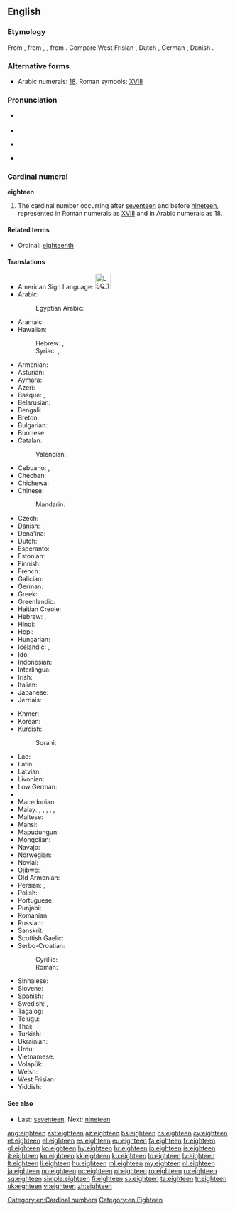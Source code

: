 ==English==

===Etymology===
From {{etyl|enm|en}} {{term|ehtetene|lang=enm}}, from {{etyl|ang|en}} {{term|eahtatiene|eahtatīene|lang=ang}}, {{term|eahtatene|eahtatēne|lang=ang}}, from {{etyl|gem-pro|en}} {{recons|ahtōutehun|lang=gem-pro}}. Compare West Frisian {{term|achttjin|lang=fy}}, Dutch {{term|achttien|lang=nl}}, German {{term|achtzehn|lang=de}}, Danish {{term|atten|lang=da}}.

===Alternative forms===
* Arabic numerals: [[18]]. Roman symbols: [[XVIII]]

===Pronunciation===
* {{qualifier|next word stressed near the first syllable}}
*: {{a|UK|US}} {{IPA|/ˈeɪ.tiːn/}}
* {{audio|en-us-eighteen.ogg|Audio (US)}}
* {{qualifier|next word stressed after the first syllable}}
*: {{a|UK|US}} {{IPA|/ˌeɪˈtiːn/}}
* {{rhymes|iːn}}

===Cardinal numeral===
'''eighteen'''

# The cardinal number occurring after [[seventeen]] and before [[nineteen]], represented in Roman numerals as [[XVIII]] and in Arabic numerals as 18.

====Related terms====
* Ordinal: [[eighteenth]]

====Translations====
{{trans-top|cardinal number}}
* American Sign Language: [[Image:LSQ 18.jpg|35px]]
* Arabic: {{t-|ar|ثمانية عشر|tr=θamāniyaʈ ʕášar}}
*: Egyptian Arabic: {{tø|arz|تمنتاشر|tr=tamantaashar|sc=Arab}}
* Aramaic:
* Hawaiian: {{tø|haw|ʻumikūmāwalu}}
*: Hebrew: {{tø|arc|תמנעסר|m|tr=tmāna‘sar|sc=Hebr}}, {{tø|arc|תמנעסרא|f|tr=tmāna‘esrē|sc=Hebr}}
*: Syriac: {{tø|arc|ܬܡܢܥܣܪ|m|tr=tmāna‘sar|sc=Syrc}}, {{tø|arc|ܬܡܢܥܣܪܐ|f|tr=tmāna‘esrē|sc=Syrc}}
* Armenian: {{t+|hy|տասնութ|tr=tasnut'}}
* Asturian: {{t+|ast|dieciocho}}
* Aymara: {{t-|ay|tunka kimsaqallquni}}
* Azeri: {{t+|az|on səkkiz}}
* Basque: {{t+|eu|hemezortzi}}, {{t+|eu|hamazortzi}}
* Belarusian: {{t|be|васемнаццаць|tr=vasjemnáccac’|sc=Cyrl}}
* Bengali: {{t-|bn|আঠারো|tr=aţharo}}
* Breton: {{t+|br|triwec'h}}
* Bulgarian: {{t-|bg|осемнадесет|tr=osemnadeset|sc=Cyrl}}
* Burmese: {{t-|my|ဆယ့်ရှစ်|tr=hsè.shit|sc=Mymr}}
* Catalan: {{t+|ca|divuit}}
*: Valencian: {{t-|ca|dihuit}}
* Cebuano: {{tø|ceb|napulo'g walo}}, {{tø|ceb|disiotso}}
* Chechen: {{tø|ce|берхIитта|tr=berhitta}}
* Chichewa: {{tø|ny|khumi n'zisanu n'zitatu}}
* Chinese:
*: Mandarin: {{t|cmn|十八|tr=shíbā}}
* Czech: {{t+|cs|osmnáct}}
* Danish: {{t+|da|atten}}
* Dena'ina: {{tø|tfn|łtaqul'i beq'di}}
* Dutch: {{t+|nl|achttien|f}}
* Esperanto: {{t-|eo|dek ok}}
* Estonian: {{t+|et|kaheksateist}}
* Finnish: {{t+|fi|kahdeksantoista}}
* French: {{t+|fr|dix-huit|m}}
* Galician: {{t+|gl|dezaoito}}
* German: {{t+|de|achtzehn}}
* Greek: {{t+|el|δεκαοκτώ|tr=dekaoktó}}
* Greenlandic: {{t-|kl|arvirsaniq-pingasut}}
* Haitian Creole: {{tø|ht|dizuit}}
* Hebrew: {{t-|he|שמונה עשרה|alt=שְׁמוֹנֶה־עֶשְׂרֵה|tr=shmone esre|f}} {{qualifier|used in counting}}, {{t-|he|שמונה עשר|alt=שְׁמוֹנָה־עָשָׂר|tr=shmona asar|m}}
* Hindi: {{t+|hi|अठारह|tr=aṭhārah}}
* Hopi: {{tø|hop|pakwt niikyang nanalt siikya’ta}}
* Hungarian: {{t+|hu|tizennyolc}}
* Icelandic: {{t+|is|átján}}, {{t-|is|áttján}} {{qualifier|archaic}}
* Ido: {{t+|io|dek ed ok}}
* Indonesian: {{t-|id|delapan belas}}
* Interlingua: {{t-|ia|dece-octo}}
* Irish: {{t+|ga|ocht déag}}
* Italian: {{t+|it|diciotto}}
* Japanese: {{t+|ja|十八|tr=jū-hachi}}
* Jèrriais: {{tø|roa-jer|dgiêx-huit}}
{{trans-mid}}
* Khmer: {{t-|km|ដប់ប្រាំបី|tr=dop pram bei}}
* Korean: {{t+|ko|열여덟|tr=yeolyeodeol}}
* Kurdish:
*: Sorani: {{t+|ku|هه‌ژده‌}}
* Lao: {{t-|lo|ສິບແປດ|sc=Laoo}}
* Latin: {{t+|la|duodeviginti|alt=duodēvīgintī}}
* Latvian: {{t+|lv|astoņpadsmit}}
* Livonian: {{tø|liv|kōdõkstuoistõn}}
* Low German: {{t-|nds|achtteihn}}
* {{trreq|lb}}
* Macedonian: {{t-|mk|осумнаесет|tr=osumnáeset}}
* Malay: {{t-|ms|lapan belas}}, {{t-|ms|delapan belas}}, {{t-|ms|sepuluh lapan}}, {{t-|ms|sepuluh delapan}}, {{t-|ms|satu puluh lapan}}, {{t-|ms|satu puluh delapan}}
* Maltese: {{t-|mt|tmintax}}
* Mansi: {{tø|mns|нёлловхуйплов|tr=ɲollowxujplow}}
* Mapudungun: {{tø|arn|maripura}}
* Mongolian: {{t-|mn|арван найм‎|sc=Cyrl}}
* Navajo: {{tø|nv|tseebíítsʼáadah}}
* Norwegian: {{t+|no|atten}}
* Novial: {{tø|nov|dek-ot}}
* Ojibwe: {{tø|oj|ashi-nishwaaswi}}
* Old Armenian: {{tø|xcl|ութեւտասն|tr=utʿewtasn|sc=Armn}}
* Persian: {{t+|fa|هجده|tr=hejdah}}, {{t+|fa|هیجده|tr=hijdah}}
* Polish: {{t+|pl|osiemnaście|p}}
* Portuguese: {{t+|pt|dezoito}}
* Punjabi: {{t-|pa|ਅਠਾਰ੍ਹਾਂ|tr=aṭhārhāṅ|sc=Guru}}
* Romanian: {{t+|ro|optsprezece}}
* Russian: {{t+|ru|восемнадцать|tr=vosemnádtsat’}}
* Sanskrit: {{t-|sa|अष्टादशन्|tr=aṣṭādaśan|sc=Deva}}
* Scottish Gaelic: {{t-|gd|ochd}} {{t-|gd|deug}}
* Serbo-Croatian:
*: Cyrillic: {{t-|sh|осамнаест|sc=Cyrl}}
*: Roman: {{t-|sh|osamnaest}}
* Sinhalese: {{t-|si|දහඅට|tr=dhahaata}}
* Slovene: {{t+|sl|osemnajst}}
* Spanish: {{t+|es|dieciocho}}
* Swedish: {{t+|sv|arton}}, {{t+|sv|aderton}} {{qualifier|obsolete, Finnish Swedish}}
* Tagalog: {{t-|tl|labingwalo}}
* Telugu: {{t+|te|పద్దెనిమిది}}
* Thai: {{t-|th|สิบแปด|sc=Thai}}
* Turkish: {{t+|tr|on sekiz}}
* Ukrainian: {{t+|uk|вісімнадцять|tr=visimnadcjat'|sc=Cyrl}}
* Urdu: {{t+|ur|اٹھارہ|tr=aṭhārah}}
* Vietnamese: {{t-|vi|mười tám}}
* Volapük: {{t-|vo|degjöl}}
* Welsh: {{t+|cy|deunaw}} {{qualifier|vigesimal, traditional}}, {{t+|cy|un deg wyth}} {{qualifier|decimal}}
* West Frisian: {{t+|fy|achttjin}}
* Yiddish: {{t-|yi|אַכצן|tr=akhtsn|sc=Hebr}}
{{trans-bottom}}

====See also====
* Last: [[seventeen]]. Next: [[nineteen]]

[[Category:en:Cardinal numbers]]
[[Category:en:Eighteen]]

[[ang:eighteen]]
[[ast:eighteen]]
[[az:eighteen]]
[[bs:eighteen]]
[[cs:eighteen]]
[[cy:eighteen]]
[[et:eighteen]]
[[el:eighteen]]
[[es:eighteen]]
[[eu:eighteen]]
[[fa:eighteen]]
[[fr:eighteen]]
[[gl:eighteen]]
[[ko:eighteen]]
[[hy:eighteen]]
[[hr:eighteen]]
[[io:eighteen]]
[[is:eighteen]]
[[it:eighteen]]
[[kn:eighteen]]
[[kk:eighteen]]
[[ku:eighteen]]
[[lo:eighteen]]
[[lv:eighteen]]
[[lt:eighteen]]
[[li:eighteen]]
[[hu:eighteen]]
[[ml:eighteen]]
[[my:eighteen]]
[[nl:eighteen]]
[[ja:eighteen]]
[[no:eighteen]]
[[oc:eighteen]]
[[pl:eighteen]]
[[ro:eighteen]]
[[ru:eighteen]]
[[sq:eighteen]]
[[simple:eighteen]]
[[fi:eighteen]]
[[sv:eighteen]]
[[ta:eighteen]]
[[tr:eighteen]]
[[uk:eighteen]]
[[vi:eighteen]]
[[zh:eighteen]]